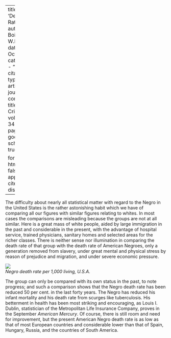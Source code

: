 
---
title: 'Death Rates'
author: Du Bois, W.E.B.
date: Oct. 1927
categories: 
  - ""
citation: 
  type: article-journal
  container-title: The Crisis
  volume: 34
  issue: 8
  page: 276
google-scholar: true

format:
  html:
    toc: false
    appendix-cite-as: display
---


The difficulty about nearly all statistical matter with regard to the Negro in the United States is the rather astonishing habit which we have of comparing all our figures with similar figures relating to whites. In most cases the comparisons are misleading because the groups are not at all similar. Here is a great mass of white people, aided by large immigration in the past and considerable in the present, with the advantage of hospital service, trained physicians, sanitary homes and selected areas for the richer classes. There is neither sense nor illumination in comparing the death rate of that group with the death rate of American Negroes, only a generation removed from slavery, under great mental and physical stress by reason of prejudice and migration, and under severe economic pressure.

![](../../../Images/negro_death_rates.png)    
*Negro death rate per 1,000 living, U.S.A.*

The group can only be compared with its own status in the past, to note progress; and such a comparison shows that the Negro death rate has been reduced 50 per cent. in the last forty years. The Negro has reduced his infant mortality and his death rate from scurges like tuberculosis. His betterment in health has been most striking and encouraging, as Louis I. Dublin, statistician of the Metropolitan Life Insurance Company, proves in the September *American Mercury*. Of course, there is still room and need for improvement, but the present American Negro death rate is as low as that of most European countries and considerable lower than that of Spain, Hungary, Russia, and the countries of South America.

